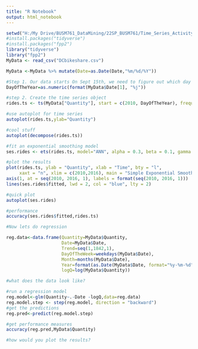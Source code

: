 ```yaml
---
title: "R Notebook"
output: html_notebook
---
```

```r
setwd("H:/My Drive/BUSM761_DataMining/22SP_BUSM761/Time_Series_Activity")
#install.packages("tidyverse")
#install.packages("fpp2")
library("tidyverse")
library("fpp2")
MyData <- read_csv("DCbikeshare.csv")
```


```r
MyData <-MyData %>% mutate(Date=as.Date(Date,"%m/%d/%Y"))

#Step 1. Our data starts On Sept 15th, we need to figure out which day of the year that is!
DayOfTheYear=as.numeric(format(MyData$Date[1], "%j"))

#step 2. Create the time series object
rides.ts <- ts(MyData["Quantity"], start = c(2010, DayOfTheYear), frequency = 365.25)

#use autoplot for time series
autoplot(rides.ts,ylab="Quantity")

#cool stuff
autoplot(decompose(rides.ts))

#fit an exponential smoothing model
ses.rides <- ets(rides.ts, model="ANN", alpha = 0.3, beta = 0.1, gamma = 0.2)

#plot the results
plot(rides.ts, ylab = "Quantity", xlab = "Time", bty = "l", 
     xaxt = "n", xlim = c(2010,2016), main = "Simple Exponential Smoothing")
axis(1, at = seq(2010, 2016, 1), labels = format(seq(2010, 2016, 1)))
lines(ses.rides$fitted, lwd = 2, col = "blue", lty = 2)

#quick plot
autoplot(ses.rides)

#performance
accuracy(ses.rides$fitted,rides.ts)
```

```r
#Now lets do regression

reg.data<-data.frame(Quantity=MyData$Quantity, 
                     Date=MyData$Date, 
                     Trend=seq(1,1842,1),
                     DayOfTheWeek=weekdays(MyData$Date),
                     Month=months(MyData$Date),
                     Year=format(as.Date(MyData$Date, format="%y-%m-%d"),"%Y"),
                     logQ=log(MyData$Quantity))

#what does the data look like?

#run a regression model
reg.model<-glm(Quantity~.-Date -logQ,data=reg.data)
reg.model.step <- step(reg.model, direction = "backward")
#get the predictions
reg.pred<-predict(reg.model.step)

#get performance measures
accuracy(reg.pred,MyData$Quantity)

#how would you plot the results?
```


